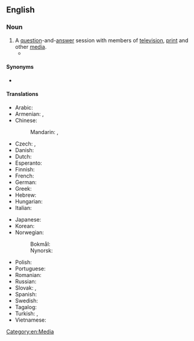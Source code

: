 ==English==

===Noun===
{{en-noun}}

# A [[question]]-and-[[answer]] session with members of [[television]], [[print]] and other [[media]].
#* {{quote-journal
|lang=en
|date=January 18, 2017
|author=Sid Lowe
|title=Chaos at Mestalla: Valencia's journey from Champions League to utter disarray
|work=the Guardian
|url=https://www.theguardian.com/football/2017/jan/18/chaos-at-the-mestalla-valencias-journey-from-champions-league-to-utter-disarray
|page=
|passage= Pitarch went just days after the coach, Cesare Prandelli. A little before Christmas, Prandelli had held a '''press conference''' in which he had declined to answer questions and instead delivered a speech one minute 57 seconds long in which he accused his players of being unprofessional.}}

====Synonyms====
* {{l|en|news conference}}

====Translations====
{{trans-top|question and answer session with members of television, print and other media}}
* Arabic: {{t|ar|مُؤْتَمَرٌ صَحَفِيٌّ|m}}
* Armenian: {{t|hy|մամլո ասուլիս}}, {{t|hy|ճեպազրույց}} {{qualifier|short}}
* Chinese:
*: Mandarin: {{t+|cmn|新聞發佈會|sc=Hani}}, {{t+|cmn|新闻发布会|tr=xīnwén fābùhuì|sc=Hani}}
* Czech: {{t|cs|tisková konference|f}}, {{t+|cs|tiskovka|f}}
* Danish: {{t-needed|da}}
* Dutch: {{t+|nl|persconferentie|f}}
* Esperanto: {{t|eo|gazetara konferenco}}
* Finnish: {{t+|fi|lehdistötilaisuus}}
* French: {{t+|fr|conférence de presse|f}}
* German: {{t+|de|Pressekonferenz|f}}
* Greek: {{t+|el|συνέντευξη τύπου|f}}
* Hebrew: {{t+|he|מסיבת עיתונאים|f|tr=m'sibát-itona'ím|sc=Hebr}}
* Hungarian: {{t+|hu|sajtótájékoztató}}
* Italian: {{t|it|conferenza stampa|f}}
{{trans-mid}}
* Japanese: {{t|ja|記者会見|tr=kisha kaiken|sc=Jpan}}
* Korean: {{t|ko|기자회견}}
* Norwegian:
*: Bokmål: {{t|nb|pressekonferanse|m}}
*: Nynorsk: {{t|nn|pressekonferanse|m}}
* Polish: {{t+|pl|konferencja prasowa|f}}
* Portuguese: {{t+|pt|coletiva|f}}
* Romanian: {{t+|ro|conferință de presă|f}}
* Russian: {{t+|ru|пресс-конфере́нция|f}}
* Slovak: {{t|sk|tlačová konferencia|f}}, {{t|sk|tlačovka|f}}
* Spanish: {{t+|es|rueda de prensa|f}}
* Swedish: {{t+|sv|presskonferens|c}}
* Tagalog: {{t|tl|pulong balitaan}}
* Turkish: {{t|tr|basın konferansı}}, {{t+|tr|basın toplantısı}}
* Vietnamese: {{t-needed|vi}}
{{trans-bottom}}
[[Category:en:Media]]